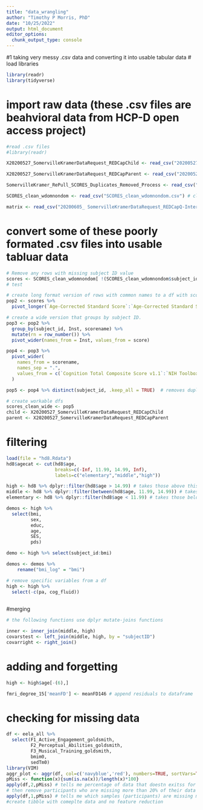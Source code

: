 ```yaml
---
title: "data_wrangling"
author: "Timothy P Morris, PhD"
date: "10/25/2022"
output: html_document
editor_options: 
  chunk_output_type: console
---
```

#1 taking very messy .csv data and converting it into usable tabular data
# load libraries 
```r
library(readr)
library(tidyverse)
```

# import raw data (these .csv files are beahvioral data from HCP-D open access project)
```r

#read .csv files
#library(readr)

X20200527_SomervilleKramerDataRequest_REDCapChild <- read_csv("20200527_SomervilleKramerDataRequest_REDCapChild.csv")

X20200527_SomervilleKramerDataRequest_REDCapParent <- read_csv("20200527_SomervilleKramerDataRequest_REDCapParent.csv")

SomervilleKramer_RePull_SCORES_Duplicates_Removed_Process <- read_csv("SomervilleKramer RePull SCORES Duplicates Removed Process.csv")

SCORES_clean_wdomnondom <- read_csv("SCORES_clean_wdomnondom.csv") # cleaned some of this data in csv file before importing 

matrix <- read_csv("20200605_ SomervilleKramerDataRequest_REDCapQ-Interactive_MatrixReasoning.csv") # matrix reasoning task results

```
# convert some of these poorly formated .csv files into usable tabluar data
```r
# Remove any rows with missing subject ID value
scores <- SCORES_clean_wdomnondom[ !(SCORES_clean_wdomnondom$subject_id %in% NA), ]
# test 

# create long format version of rows with common names to a df with scorename in one column and the actual score value in another
pop2 <- scores %>%
  pivot_longer(`Age-Corrected Standard Score`:`Age-Corrected Standard Scores Non-Dominant`, names_to = "scorename", values_to = "score")

# create a wide version that groups by subject ID. 
pop3 <- pop2 %>% 
  group_by(subject_id, Inst, scorename) %>%
  mutate(rn = row_number()) %>%
  pivot_wider(names_from = Inst, values_from = score)

pop4 <- pop3 %>%
  pivot_wider(
    names_from = scorename,
    names_sep = ".",
    values_from = c(`Cognition Total Composite Score v1.1`:`NIH Toolbox Standing Balance Test Age 7+ v2.0`)
  )

pop5 <- pop4 %>% distinct(subject_id, .keep_all = TRUE)  # removes duplicate rows

# create workable dfs
scores_clean_wide <- pop5
child <- X20200527_SomervilleKramerDataRequest_REDCapChild
parent <- X20200527_SomervilleKramerDataRequest_REDCapParent

```
# filtering 
```r
load(file = "hd8.Rdata")
hd8$agecat <- cut(hd8$age, 
                  breaks=c(-Inf, 11.99, 14.99, Inf), 
                  labels=c("elementary","middle","high"))

high <- hd8 %>% dplyr::filter(hd8$age > 14.99) # takes those above this value
middle <- hd8 %>% dplyr::filter(between(hd8$age, 11.99, 14.99)) # takes subjects between two values of the given variable (in this case "age)
elementary <- hd8 %>% dplyr::filter(hd8$age < 11.99) # takes those below this value 

demos <- high %>%
  select(bmi,
         sex,
         educ,
         age,
         SES,
         pds)

demo <- high %>% select(subject_id:bmi)

demos <- demos %>%
    rename("bmi_log" = "bmi")

# remove specific variables from a df
high <- high %>%
  select(-c(pa, cog_fluid))
  
```
#merging
```r
# the following functions use dplyr mutate-joins functions 

inner <- inner_join(middle, high)
covarstest <- left_join(middle, high, by = "subjectID")             
covarright <- right_join()
```
# adding and forgetting
```r
high <- high$age[-(6),]

fmri_degree_15['meanFD'] <- meanFD146 # append residuals to dataframe 

```
# checking for missing data
```r
df <- eela_all %>%
  select(F1_Active_Engagement_goldsmith,
         F2_Perceptual_Abilities_goldsmith,
         F3_Musical_Training_goldsmith,
         bmim0,
         sedTm0)
library(VIM)
aggr_plot <- aggr(df, col=c('navyblue','red'), numbers=TRUE, sortVars=TRUE, labels=names(data), cex.axis=.7, gap=3, ylab=c("Histogram of missing data","Pattern"))
pMiss <- function(x){sum(is.na(x))/length(x)*100}
apply(df,2,pMiss) # tells me percentage of data that doestn exitss for each var in df
# then remove participants who are missing more than 20% of their data 
apply(df,1,pMiss) # tells me which samples (participants) are missing more than one data piece (in this case 60 measn 3 out of 5 vars are missing for some samples)
#create tibble with comeplte data and no feature reduction 
```

